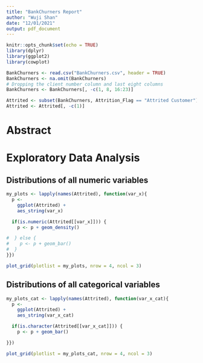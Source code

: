 ```yaml
---
title: "BankChurners Report"
author: "Wuji Shan"
date: "12/01/2021"
output: pdf_document
---
```


```r
knitr::opts_chunk$set(echo = TRUE)
library(dplyr)
library(ggplot2)
library(cowplot)
```


```r
BankChurners <- read.csv("BankChurners.csv", header = TRUE)
BankChurners <- na.omit(BankChurners)
# Dropping the client number column and last eight columns
BankChurners <- BankChurners[, -c(1, 8, 16:23)]
```

```r
Attrited <- subset(BankChurners, Attrition_Flag == "Attrited Customer")
Attrited <- Attrited[, -c(1)]
```

# Abstract

# Exploratory Data Analysis

## Distributions of all numeric variables
```r
my_plots <- lapply(names(Attrited), function(var_x){
  p <- 
    ggplot(Attrited) +
    aes_string(var_x)

  if(is.numeric(Attrited[[var_x]])) {
    p <- p + geom_density()

#  } else {
#    p <- p + geom_bar()
#  } 
}})

plot_grid(plotlist = my_plots, nrow = 4, ncol = 3)
```

## Distributions of all categorical variables
```r
my_plots_cat <- lapply(names(Attrited), function(var_x_cat){
  p <- 
    ggplot(Attrited) +
    aes_string(var_x_cat)

  if(is.character(Attrited[[var_x_cat]])) {
    p <- p + geom_bar()

}})

plot_grid(plotlist = my_plots_cat, nrow = 4, ncol = 3)
```


